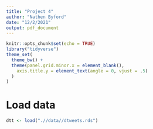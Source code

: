 ---
title: "Project 4"
author: "Nathen Byford"
date: "12/2/2021"
output: pdf_document
---

```{r setup, include=FALSE}
knitr::opts_chunk$set(echo = TRUE)
library("tidyverse")
theme_set(
  theme_bw() +
  theme(panel.grid.minor.x = element_blank(),
    axis.title.y = element_text(angle = 0, vjust = .5)
  )
)
```

# Load data

```{r}
dtt <- load(".//data//dtweets.rds")
```

